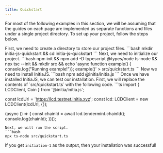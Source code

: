 ```yaml
---
title: Quickstart
---
```


For most of the following examples in this section, we will be assuming that the guides on each page are implemented as separate functions and files under a single project directory. To set up your project, follow the steps below.

<Steps>
  <Step title="Create Directory">
    First, we need to create a directory to store our project files.
    ```bash
    mkdir initia-js-quickstart && cd initia-js-quickstart
    ```
  </Step>
  <Step title="Initialize Project">
    Next, we need to initialize our project.
    ```bash
    npm init && npm add -D typescript @types/node ts-node && npx tsc --init && mkdir src && echo 'async function example() { console.log("Running example!")}; example()' > src/quickstart.ts
    ```
  </Step>
  <Step title="Install InitiaJS">
    Now we need to install InitiaJS.
    ```bash
    npm add @initia/initia.js
    ```
  </Step>
  <Step title="Test Installation">
  Once we have installed InitiaJS, we can test our installation. First, we will replace the contents of `src/quickstart.ts` with the following code.
  ```ts
  import { LCDClient, Coin } from '@initia/initia.js';

const lcdUrl = 'https://lcd.testnet.initia.xyz';
const lcd: LCDClient = new LCDClient(lcdUrl, {});

(async () => {
  const chainId = await lcd.tendermint.chainId();
  console.log(chainId);
})();
  ```
  Next, we will run the script.
  ```bash
  npx ts-node src/quickstart.ts
  ```

  If you get `initiation-1` as the output, then your installation was successful!
  </Step>
</Steps>
